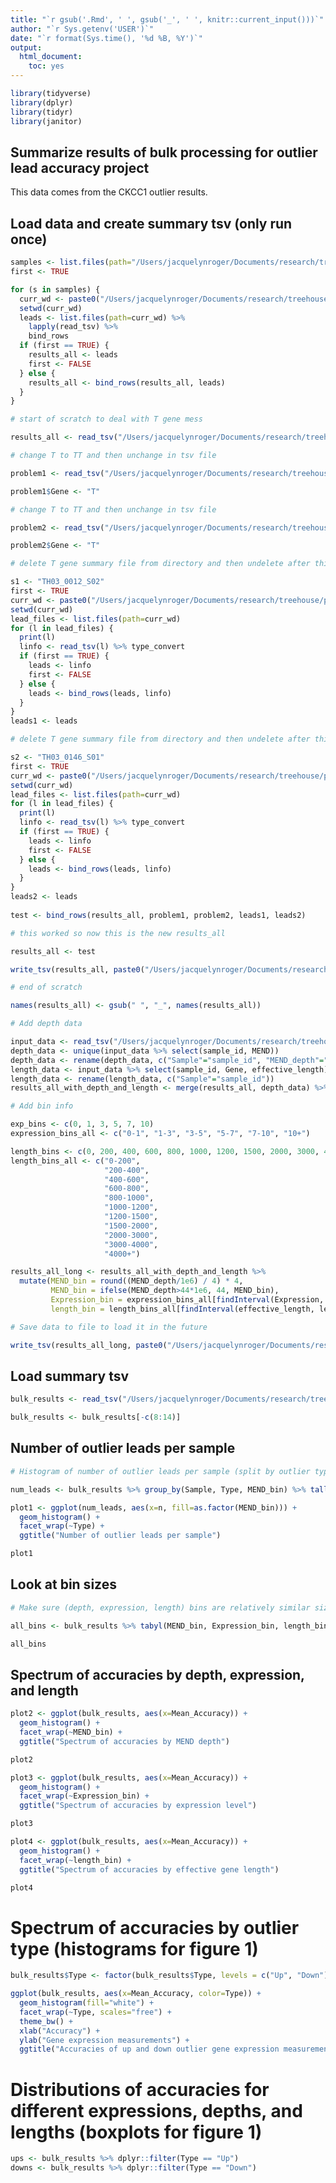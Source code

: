 ```yaml
---
title: "`r gsub('.Rmd', ' ', gsub('_', ' ', knitr::current_input()))`"
author: "`r Sys.getenv('USER')`"
date: "`r format(Sys.time(), '%d %B, %Y')`"
output:
  html_document:
    toc: yes
---
```


```r

library(tidyverse)
library(dplyr)
library(tidyr)
library(janitor)

```

## Summarize results of bulk processing for outlier lead accuracy project

This data comes from the CKCC1 outlier results.

## Load data and create summary tsv (only run once)

```r

samples <- list.files(path="/Users/jacquelynroger/Documents/research/treehouse/projects/gene_expression_outlier_accuracy/bulk_processing/results/CKCC_outlier_lead_accuracy.results.2020_07_17/")
first <- TRUE

for (s in samples) {
  curr_wd <- paste0("/Users/jacquelynroger/Documents/research/treehouse/projects/gene_expression_outlier_accuracy/bulk_processing/results/CKCC_outlier_lead_accuracy.results.2020_07_17/", s, "/")
  setwd(curr_wd)
  leads <- list.files(path=curr_wd) %>%
    lapply(read_tsv) %>%
    bind_rows
  if (first == TRUE) {
    results_all <- leads
    first <- FALSE
  } else {
    results_all <- bind_rows(results_all, leads)
  }
}

# start of scratch to deal with T gene mess

results_all <- read_tsv("/Users/jacquelynroger/Documents/research/treehouse/projects/gene_expression_outlier_accuracy/bulk_processing/old-results_all.tsv")

# change T to TT and then unchange in tsv file

problem1 <- read_tsv("/Users/jacquelynroger/Documents/research/treehouse/projects/gene_expression_outlier_accuracy/bulk_processing/results/CKCC_outlier_lead_accuracy.results.2020_07_17/TH03_0012_S02/sample_TH03_0012_S02_gene_T_summary.tsv", col_types = list(Gene = col_character())) %>% type_convert

problem1$Gene <- "T"

# change T to TT and then unchange in tsv file

problem2 <- read_tsv("/Users/jacquelynroger/Documents/research/treehouse/projects/gene_expression_outlier_accuracy/bulk_processing/results/CKCC_outlier_lead_accuracy.results.2020_07_17/TH03_0146_S01/sample_TH03_0146_S01_gene_T_summary.tsv", col_types = list(Gene = col_character())) %>% type_convert

problem2$Gene <- "T"

# delete T gene summary file from directory and then undelete after this code chunk

s1 <- "TH03_0012_S02"
first <- TRUE
curr_wd <- paste0("/Users/jacquelynroger/Documents/research/treehouse/projects/gene_expression_outlier_accuracy/bulk_processing/results/CKCC_outlier_lead_accuracy.results.2020_07_17/", s1, "/")
setwd(curr_wd)
lead_files <- list.files(path=curr_wd)
for (l in lead_files) {
  print(l)
  linfo <- read_tsv(l) %>% type_convert
  if (first == TRUE) {
    leads <- linfo
    first <- FALSE
  } else {
    leads <- bind_rows(leads, linfo)
  }
}
leads1 <- leads

# delete T gene summary file from directory and then undelete after this code chunk

s2 <- "TH03_0146_S01"
first <- TRUE
curr_wd <- paste0("/Users/jacquelynroger/Documents/research/treehouse/projects/gene_expression_outlier_accuracy/bulk_processing/results/CKCC_outlier_lead_accuracy.results.2020_07_17/", s2, "/")
setwd(curr_wd)
lead_files <- list.files(path=curr_wd)
for (l in lead_files) {
  print(l)
  linfo <- read_tsv(l) %>% type_convert
  if (first == TRUE) {
    leads <- linfo
    first <- FALSE
  } else {
    leads <- bind_rows(leads, linfo)
  }
}
leads2 <- leads
  
test <- bind_rows(results_all, problem1, problem2, leads1, leads2)

# this worked so now this is the new results_all

results_all <- test

write_tsv(results_all, paste0("/Users/jacquelynroger/Documents/research/treehouse/projects/gene_expression_outlier_accuracy/bulk_processing/results_all.tsv"))

# end of scratch

names(results_all) <- gsub(" ", "_", names(results_all))

# Add depth data

input_data <- read_tsv("/Users/jacquelynroger/Documents/research/treehouse/projects/gene_expression_outlier_accuracy/bulk_processing/results/outlier_probability_input_CKCC_2020_07_13_batch1.tsv")
depth_data <- unique(input_data %>% select(sample_id, MEND))
depth_data <- rename(depth_data, c("Sample"="sample_id", "MEND_depth"="MEND"))
length_data <- input_data %>% select(sample_id, Gene, effective_length)
length_data <- rename(length_data, c("Sample"="sample_id"))
results_all_with_depth_and_length <- merge(results_all, depth_data) %>% merge(length_data)

# Add bin info

exp_bins <- c(0, 1, 3, 5, 7, 10)
expression_bins_all <- c("0-1", "1-3", "3-5", "5-7", "7-10", "10+")

length_bins <- c(0, 200, 400, 600, 800, 1000, 1200, 1500, 2000, 3000, 4000)
length_bins_all <- c("0-200",
                     "200-400",
                     "400-600",
                     "600-800",
                     "800-1000",
                     "1000-1200",
                     "1200-1500",
                     "1500-2000",
                     "2000-3000",
                     "3000-4000",
                     "4000+")

results_all_long <- results_all_with_depth_and_length %>%
  mutate(MEND_bin = round((MEND_depth/1e6) / 4) * 4,
         MEND_bin = ifelse(MEND_depth>44*1e6, 44, MEND_bin),
         Expression_bin = expression_bins_all[findInterval(Expression, exp_bins)],
         length_bin = length_bins_all[findInterval(effective_length, length_bins)])

# Save data to file to load it in the future

write_tsv(results_all_long, paste0("/Users/jacquelynroger/Documents/research/treehouse/projects/gene_expression_outlier_accuracy/bulk_processing/results_all_long.tsv"))

```

## Load summary tsv

```r

bulk_results <- read_tsv("/Users/jacquelynroger/Documents/research/treehouse/projects/gene_expression_outlier_accuracy/bulk_processing/results_all_long.tsv", col_types=cols())

bulk_results <- bulk_results[-c(8:14)]

```

## Number of outlier leads per sample

```r

# Histogram of number of outlier leads per sample (split by outlier type & fill is depth)

num_leads <- bulk_results %>% group_by(Sample, Type, MEND_bin) %>% tally()

plot1 <- ggplot(num_leads, aes(x=n, fill=as.factor(MEND_bin))) +
  geom_histogram() +
  facet_wrap(~Type) +
  ggtitle("Number of outlier leads per sample")

plot1

```

## Look at bin sizes

```r

# Make sure (depth, expression, length) bins are relatively similar sizes

all_bins <- bulk_results %>% tabyl(MEND_bin, Expression_bin, length_bin)

all_bins

```

## Spectrum of accuracies by depth, expression, and length

```r

plot2 <- ggplot(bulk_results, aes(x=Mean_Accuracy)) +
  geom_histogram() +
  facet_wrap(~MEND_bin) +
  ggtitle("Spectrum of accuracies by MEND depth")

plot2

plot3 <- ggplot(bulk_results, aes(x=Mean_Accuracy)) +
  geom_histogram() +
  facet_wrap(~Expression_bin) +
  ggtitle("Spectrum of accuracies by expression level")

plot3

plot4 <- ggplot(bulk_results, aes(x=Mean_Accuracy)) +
  geom_histogram() +
  facet_wrap(~length_bin) +
  ggtitle("Spectrum of accuracies by effective gene length")

plot4

```

# Spectrum of accuracies by outlier type (histograms for figure 1)

```r

bulk_results$Type <- factor(bulk_results$Type, levels = c("Up", "Down"))

ggplot(bulk_results, aes(x=Mean_Accuracy, color=Type)) +
  geom_histogram(fill="white") +
  facet_wrap(~Type, scales="free") +
  theme_bw() +
  xlab("Accuracy") +
  ylab("Gene expression measurements") +
  ggtitle("Accuracies of up and down outlier gene expression measurements")

```

# Distributions of accuracies for different expressions, depths, and lengths (boxplots for figure 1)

```r

ups <- bulk_results %>% dplyr::filter(Type == "Up")
downs <- bulk_results %>% dplyr::filter(Type == "Down")

```